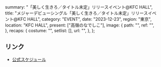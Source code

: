   summary: "「美しく生きろ／タイトル未定」リリースイベント@KFC HALL",
  title: "メジャーデビューシングル「美しく生きろ／タイトル未定」リリースイベント@KFC HALL",
  category: "EVENT",
  date: "2023-12-23",
  region: "東京",
  location: "KFC HALL",
  present: ["高嶺のなでしこ"],
  image: {
    path: "",
    ref: "",
  },
  recaps: {
    costume: "",
    setlist: [],
    url: "",
  },
};

## リンク

- [公式スケジュール](https://takanenonadeshiko.jp/?p=1585)
